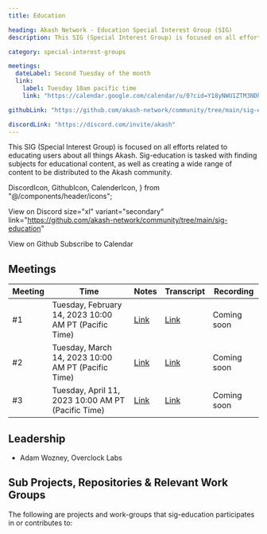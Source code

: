 ```yaml
---
title: Education

heading: Akash Network - Education Special Interest Group (SIG)
description: This SIG (Special Interest Group) is focused on all efforts related to educating users about all things Akash. Sig-education is tasked with finding subjects for educational content, as well as creating a wide range of content to be distributed to the Akash community.

category: special-interest-groups

meetings:
  dateLabel: Second Tuesday of the month
  link:
    label: Tuesday 10am pacific time
    link: "https://calendar.google.com/calendar/u/0?cid=Y18yNWU1ZTM3NDhlNGM0YWI3YTU1ZjQxZmJjNWViZWJjYzBhMDNiNDBmYjAyODc4NWYxNDE1OWJmYWViZWExMmUyQGdyb3VwLmNhbGVuZGFyLmdvb2dsZS5jb20"

githubLink: "https://github.com/akash-network/community/tree/main/sig-education"

discordLink: "https://discord.com/invite/akash"
---
```


This SIG (Special Interest Group) is focused on all efforts related to educating users about all things Akash. Sig-education is tasked with finding subjects for educational content, as well as creating a wide range of content to be distributed to the Akash community.

<div class="flex flex-col lg:flex-row lg:items-center gap-6"  >

  DiscordIcon,
  GithubIcon,
  CalenderIcon,
} from "@/components/header/icons";

<ButtonLink
link="https://discord.com/invite/akash"
 size="xl" variant="secondary">

  <DiscordIcon className="text-para" />
  View on Discord
</ButtonLink>
<ButtonLink

size="xl" variant="secondary"
link="https://github.com/akash-network/community/tree/main/sig-education"

>

  <GithubIcon className="text-para" />
  View on Github
</ButtonLink>
<ButtonLink
  link="https://calendar.google.com/calendar/u/0?cid=Y18yNWU1ZTM3NDhlNGM0YWI3YTU1ZjQxZmJjNWViZWJjYzBhMDNiNDBmYjAyODc4NWYxNDE1OWJmYWViZWExMmUyQGdyb3VwLmNhbGVuZGFyLmdvb2dsZS5jb20"
 size="xl" variant="secondary">
  <CalenderIcon className="text-para" />
  Subscribe to Calendar
</ButtonLink>

</div>

## Meetings

| Meeting | Time                                                  | Notes                                                                                                 | Transcript                                                                                                       | Recording   |
| ------- | ----------------------------------------------------- | ----------------------------------------------------------------------------------------------------- | ---------------------------------------------------------------------------------------------------------------- | ----------- |
| #1      | Tuesday, February 14, 2023 10:00 AM PT (Pacific Time) | [Link](https://github.com/akash-network/community/blob/main/sig-education/meetings/001-2023-02-14.md) | [Link](https://github.com/akash-network/community/blob/main/sig-education/meetings/001-2023-02-14.md#transcript) | Coming soon |
| #2      | Tuesday, March 14, 2023 10:00 AM PT (Pacific Time)    | [Link](https://github.com/akash-network/community/blob/main/sig-education/meetings/002-2023-03-14.md) | [Link](https://github.com/akash-network/community/blob/main/sig-education/meetings/002-2023-03-14.md#Transcript) | Coming soon |
| #3      | Tuesday, April 11, 2023 10:00 AM PT (Pacific Time)    | [Link](https://github.com/akash-network/community/blob/main/sig-education/meetings/003-2023-04-11.md) | [Link](https://github.com/akash-network/community/blob/main/sig-education/meetings/003-2023-04-11.md#transcript) | Coming soon |

## Leadership

- Adam Wozney, Overclock Labs


## Sub Projects, Repositories & Relevant Work Groups

The following are projects and work-groups that sig-education participates in or contributes to:

